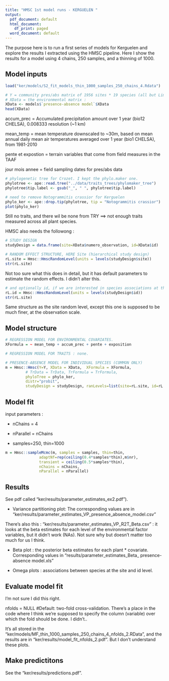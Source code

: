 ```yaml
---
title: "HMSC 1st model runs - KERGUELEN "
output:
  pdf_document: default
  html_document:
    df_print: paged
  word_document: default
---
```


The purpose here is to run a first series of models for Kerguelen and explore the results I extracted using the HMSC pipeline. Here I show the results for a model using 4 chains, 250 samples, and a thinning of 1000.


## Model inputs

```r

load("ker/models/S2_fit_models_thin_1000_samples_250_chains_4.Rdata")

```

```r
# Y = community pres/abs matrix of 1956 sites * 19 species (all but Limosella australis that was too rare)
# XData = the environmental matrix :
XData <- models$`presence-absence model`$XData
head(XData)

```

accum_prec = Accumulated precipitation amount over 1 year (bio12 CHELSA), 0.008333 resolution (~1 km)

mean_temp = mean temperature downscaled to ~30m, based on mean annual daily mean air temperatures averaged over 1 year (bio1 CHELSA), from 1981-2010

pente et expostion = terrain variables that come from field measures in the TAAF

jour mois annee = field sampling dates for pres/abs data


```r
# phylogenetic tree for Crozet. I kept the phylo.maker one.
phylotree <- ape::read.tree("../data/traits_trees/phylomaker_tree")
phylotree$tip.label <- gsub("_", " ", phylotree$tip.label)

# need to remove Notogrammitis crassior for Kerguelen
phylo_ker <- ape::drop.tip(phylotree, tip = "Notogrammitis crassior")
plot(phylo_ker)

```

Still no traits, and there wil be none from TRY ==> not enough traits measured across all plant species.


HMSC also needs the followong : 

```r

# STUDY DESIGN
studyDesign = data.frame(site=XData$numero_observation, id=XData$id)

# RANDOM EFFECT STRUCTURE, HERE Site (hierarchical study design)
rL.site = Hmsc::HmscRandomLevel(units = levels(studyDesign$site))
str(rL.site)

```

Not too sure what this does in detail, but it has default parameters to estimate the random effects. I didn't alter this.

```r
# and optionally id, if we are interested in species associations at that level
rL.id = Hmsc::HmscRandomLevel(units = levels(studyDesign$id))
str(rL.site)
```
Same structure as the site random level, except this one is supposed to be much finer, at the observation scale.



## Model structure 

```r
# REGRESSION MODEL FOR ENVIRONMENTAL COVARIATES.
XFormula = ~ mean_temp + accum_prec + pente + exposition

# REGRESSION MODEL FOR TRAITS : none.

# PRESENCE-ABSENCE MODEL FOR INDIVIDUAL SPECIES (COMMON ONLY)
m = Hmsc::Hmsc(Y=Y, XData = XData,  XFormula = XFormula,
         # TrData = TrData, TrFormula = TrFormula,
         phyloTree = phylo_ker,
         distr="probit",
         studyDesign = studyDesign, ranLevels=list(site=rL.site, id=rL.id))
```

## Model fit

input parameters : 

* nChains = 4

* nParallel = nChains

* samples=250, thin=1000


```r
m = Hmsc::sampleMcmc(m, samples = samples, thin=thin,
               adaptNf=rep(ceiling(0.4*samples*thin),m$nr), 
               transient = ceiling(0.5*samples*thin),
               nChains = nChains,
               nParallel = nParallel) 
```


## Results

See pdf called "ker/results/parameter_estimates_ex2.pdf").

* Variance partitioning plot: The corresponding values are in "ker/results/parameter_estimates_VP_presence_absence_model.csv"

There's also this : "ker/results/parameter_estimates_VP_R2T_Beta.csv" : it looks at the beta estimates for each level of the environmental factor variables, but it didn't work (NAs). Not sure why but doesn't matter too much for us I think.

* Beta plot : the posterior beta estimates for each plant * covariate. Corresponding values in "results/parameter_estimates_Beta_ presence-absence model.xls"

* Omega plots : associations between species at the site and id level.


## Evaluate model fit

I'm not sure I did this right. 

nfolds = NULL #Default: two-fold cross-validation. There's a place in the code where I think we're supposed to specify the column (variable) over which the fold should be done. I didn't..

It's all stored in the "ker/models/MF_thin_1000_samples_250_chains_4_nfolds_2.RData", and the results are in "ker/results/model_fit_nfolds_2.pdf". But I don't understand these plots.


## Make predictitons

See the "ker/results/predictions.pdf". 

























